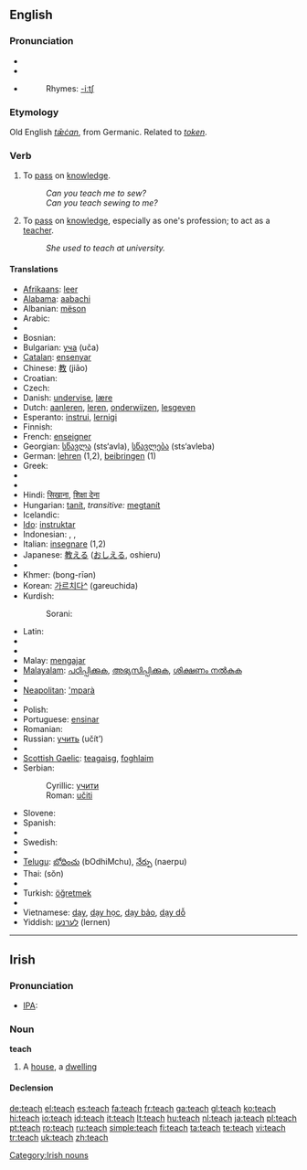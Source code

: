 {{see|Teach}}
==English==

===Pronunciation===
* {{SAMPA|/'titS/}}
* {{IPA|/'tiʧ/}}
* {{audio|en-us-teach.ogg|Audio (US)}}
*: Rhymes: [[Rhymes:English:-iːtʃ|-iːtʃ]]

===Etymology===
Old English ''[[tæcan|tǣċan]]'', from Germanic. Related to ''[[token]]''.

===Verb===
{{en-verb|teaches|teaching|taught|taught}}

# {{transitive}} To [[pass]] on [[knowledge]].
#: ''Can you teach me to sew?''
#: ''Can you teach sewing to me?''
# {{intransitive}} To [[pass]] on [[knowledge]], especially as one's profession; to act as a [[teacher]].
#: ''She used to teach at university.''

====Translations====
{{top}}
* [[Afrikaans]]: [[leer]]
* [[Alabama]]: [[aabachi]]
* Albanian: [[mëson]]
* Arabic: {{Arab|[[علم]]}} {{unicode|(ʕállama)}}
* {{trreq|Armenian}}
* Bosnian: {{t-|bs|učiti}}
* Bulgarian: [[уча]] (uča)
* [[Catalan]]: [[ensenyar]]
* Chinese: [[教]] (jiāo)
* Croatian: {{t-|hr|učiti}}
* Czech: {{t-|cs|učit}}
* Danish: [[undervise]], [[lære]]
* Dutch: [[aanleren]], [[leren]], [[onderwijzen]], [[lesgeven]]
* Esperanto: [[instrui]], [[lernigi]]
* Finnish: {{t+|fi|opettaa}}
* French: [[enseigner]]
* Georgian: [[სწავლა]] (sts‘avla), [[სწავლება]] (sts‘avleba)
* German: [[lehren]] (1,2), [[beibringen]] (1)
* Greek: {{t+|el|διδάσκω|sc=Grek}}
* {{trreq|Gujarati}}
* {{trreq|Hebrew}}
* Hindi: [[सिखाना]], [[शिक्षा देना]]
* Hungarian: [[tanít]], ''transitive:'' [[megtanít]]
* Icelandic: {{t+|is|kenna}}
* [[Ido]]: [[instruktar]]
* Indonesian: {{t+|id|ajar|xs=Indonesian}}, {{t+|id|ajar|alt=mengajar|xs=Indonesian}}, {{t+|id|ajar|alt=mengajari|xs=Indonesian}}
* Italian: [[insegnare]] (1,2)
* Japanese: [[教える]] ([[おしえる]], oshieru)
* {{trreq|Kannada}}
* Khmer: {{KMchar|[[បង្រៀន]]}} (bong-rīən)
* Korean: [[가르치다]][[:ko:가르치다|^]] (gareuchida)
* Kurdish:
*: Sorani: {{t|ku|وتنه‌وه‌|tr=witnewe|sc=KUchar}}
{{mid}}
* Latin: {{t-|la|docere}}
* {{trreq|Latvian}}
* {{trreq|Lithuanian}}
* Malay: [[mengajar]]
* [[Malayalam]]: [[പഠിപ്പിക്കുക]], [[അഭ്യസിപ്പിക്കുക]], [[ശിക്ഷണം നല്‍കുക]]
* {{trreq|Mongolian}}
* [[Neapolitan]]: [['mparà]]
* {{trreq|Oriya}}
* Polish: {{t+|pl|uczyć}}
* Portuguese: [[ensinar]]
* Romanian: {{t+|ro|învăţa}}
* Russian: [[учить]] (učít’)
* {{trreq|Sanskrit}}
* [[Scottish Gaelic]]: [[teagaisg]], [[foghlaim]]
* Serbian:
*: Cyrillic: [[учити#Serbian|учити]]
*: Roman: [[učiti#Serbian|učiti]]
* Slovene: {{t+|sl|učiti}}
* Spanish: {{t-|es|enseñar}}
* {{trreq|Swahili}}
* Swedish: {{t+|sv|lära}}
* {{trreq|Tamil}}
* [[Telugu]]: [[బోధించు]] (bOdhiMchu), [[నేర్పు]] (naerpu)
* Thai: {{Thai|[[สอน]]}} (sŏn)
* {{trreq|Tibetan}}
* Turkish: [[öğretmek]]
* {{trreq|Urdu}}
* Vietnamese: [[dạy]], [[dạy học]], [[dạy bảo]], [[dạy dỗ]]
* Yiddish: [[לערנען]] (lernen)
{{bottom}}

----

==Irish==

===Pronunciation===
* [[w:Irish phonology|IPA]]: {{IPAchar|/tʲax/}}

===Noun===
'''teach''' {{m}}

# A [[house]], a [[dwelling]]

====Declension====
{{ga noun m irreg|t|each|í|ithe|ithe}}

[[Category:Irish nouns]]

[[de:teach]]
[[el:teach]]
[[es:teach]]
[[fa:teach]]
[[fr:teach]]
[[ga:teach]]
[[gl:teach]]
[[ko:teach]]
[[hi:teach]]
[[io:teach]]
[[id:teach]]
[[it:teach]]
[[lt:teach]]
[[hu:teach]]
[[nl:teach]]
[[ja:teach]]
[[pl:teach]]
[[pt:teach]]
[[ro:teach]]
[[ru:teach]]
[[simple:teach]]
[[fi:teach]]
[[ta:teach]]
[[te:teach]]
[[vi:teach]]
[[tr:teach]]
[[uk:teach]]
[[zh:teach]]